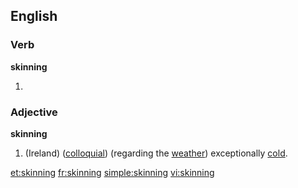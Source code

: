 ==English==

===Verb===
'''skinning'''

# {{present participle of|skin}}

===Adjective===
'''skinning'''

# (Ireland) ([[colloquial]]) (regarding the [[weather]]) exceptionally [[cold]].
{{rfquote}}

[[et:skinning]]
[[fr:skinning]]
[[simple:skinning]]
[[vi:skinning]]